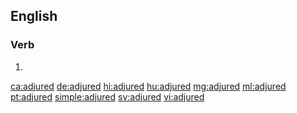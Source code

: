 ==English==

===Verb===
{{head|en|verb form}}

# {{en-past of|adjure}}

[[ca:adjured]]
[[de:adjured]]
[[hi:adjured]]
[[hu:adjured]]
[[mg:adjured]]
[[ml:adjured]]
[[pt:adjured]]
[[simple:adjured]]
[[sv:adjured]]
[[vi:adjured]]